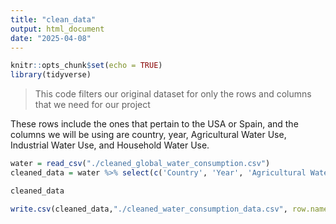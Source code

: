 ```yaml
---
title: "clean_data"
output: html_document
date: "2025-04-08"
---
```


```r
knitr::opts_chunk$set(echo = TRUE)
library(tidyverse)
```

> This code filters our original dataset for only the rows and columns that we need for our project

These rows include the ones that pertain to the USA or Spain, and the columns we will be using are country, year, Agricultural Water Use, Industrial Water Use, and Household Water Use.

```r
water = read_csv("./cleaned_global_water_consumption.csv")
cleaned_data = water %>% select(c('Country', 'Year', 'Agricultural Water Use (%)', 'Industrial Water Use (%)', 'Household Water Use (%)')) %>% filter(Country == "Spain" | Country == "USA")

cleaned_data

write.csv(cleaned_data,"./cleaned_water_consumption_data.csv", row.names = FALSE)
```